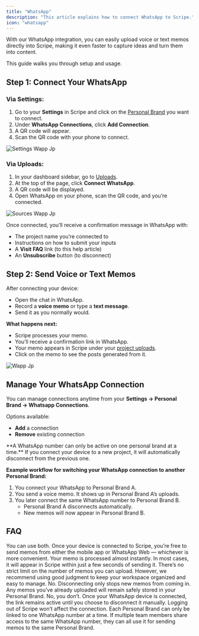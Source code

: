 ```yaml
---
title: "WhatsApp"
description: "This article explains how to connect WhatsApp to Scripe."
icon: "whatsapp"
---
```


With our WhatsApp integration, you can easily upload voice or text memos directly into Scripe, making it even faster to capture ideas and turn them into content.

This guide walks you through setup and usage.

## Step 1: Connect Your WhatsApp

### Via Settings:

1. Go to your **Settings** in Scripe and click on the [Personal Brand](/account/personalbrand) you want to connect.
2. Under **WhatsApp Connections**, click **Add Connection**.
3. A QR code will appear.
4. Scan the QR code with your phone to connect.

![Settings Wapp Jp](/images/settings-wapp.jpg)

### Via Uploads:

1. In your dashboard sidebar, go to [Uploads](/sidebar/uploads).
2. At the top of the page, click **Connect WhatsApp**.
3. A QR code will be displayed.
4. Open WhatsApp on your phone, scan the QR code, and you’re connected.

![Sources Wapp Jp](/images/sources-wapp.jpg)

Once connected, you’ll receive a confirmation message in WhatsApp with:

- The project name you’re connected to
- Instructions on how to submit your inputs
- A **Visit FAQ** link (to this help article)
- An **Unsubscribe** button (to disconnect)

## Step 2: Send Voice or Text Memos

After connecting your device:

- Open the chat in WhatsApp.
- Record a **voice memo** or type a **text message**.
- Send it as you normally would.

**What happens next:**

- Scripe processes your memo.
- You’ll receive a confirmation link in WhatsApp.
- Your memo appears in Scripe under your [project uploads](/sidebar/uploads).
- Click on the memo to see the posts generated from it.

![Wapp Jp](/images/wapp.jpg)

## Manage Your WhatsApp Connection

You can manage connections anytime from your **Settings → Personal Brand → Whatsapp Connections**.

Options available:

- **Add** a connection
- **Remove** existing connection

<Warning>
  **A WhatsApp number can only be active on one personal brand at a time.** If you connect your device to a new project, it will automatically disconnect from the previous one.
</Warning>

**Example workflow for switching your WhatsApp connection to another Personal Brand:**

1. You connect your WhatsApp to Personal Brand A.
2. You send a voice memo. It shows up in Personal Brand A’s uploads.
3. You later connect the same WhatsApp number to Personal Brand B.
   - Personal Brand A disconnects automatically.
   - New memos will now appear in Personal Brand B.

## FAQ

<AccordionGroup>
  <Accordion title="Can I use WhatsApp Web or does it have to be my mobile app?">
    You can use both. Once your device is connected to Scripe, you’re free to send memos from either the mobile app or WhatsApp Web — whichever is more convenient.
  </Accordion>
  <Accordion title="How long does it take for a memo to appear in Scripe?">
    Your memo is processed almost instantly. In most cases, it will appear in Scripe within just a few seconds of sending it.
  </Accordion>
  <Accordion title="Is there a limit to how many memos I can send?">
    There’s no strict limit on the number of memos you can upload. However, we recommend using good judgment to keep your workspace organized and easy to manage.
  </Accordion>
  <Accordion title="Will disconnecting delete my previously uploaded memos?">
    No. Disconnecting only stops new memos from coming in. Any memos you’ve already uploaded will remain safely stored in your Personal Brand.
  </Accordion>
  <Accordion title="Do I need to reconnect every time I log out of Scripe?">
    No, you don’t. Once your WhatsApp device is connected, the link remains active until you choose to disconnect it manually. Logging out of Scripe won’t affect the connection.
  </Accordion>
  <Accordion title="Can team members use the same WhatsApp number, or does each person need their own?">
    Each Personal Brand can only be linked to one WhatsApp number at a time. If multiple team members share access to the same WhatsApp number, they can all use it for sending memos to the same Personal Brand.
  </Accordion>
</AccordionGroup>